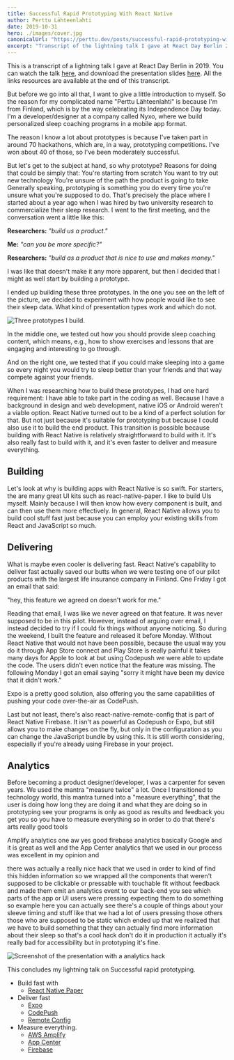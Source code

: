 ```yaml
---
title: Successful Rapid Prototyping With React Native
author: Perttu Lähteenlahti
date: 2019-10-31
hero: ./images/cover.jpg
canonicalUrl: "https://perttu.dev/posts/successful-rapid-prototyping-with-react-native/"
excerpt: "Transcript of the lightning talk I gave at React Day Berlin 2019 titled: 'Successful Rapid Prototyping With React Native'"
---
```


This is a transcript of a lightning talk I gave at React Day Berlin in 2019. You can watch the talk [here](https://www.youtube.com/embed/QafikEOSUGA), and download the presentation slides [here](). All the links resources are available at the end of this transcript.

But before we go into all that, I want to give a little introduction to myself. So the reason for my complicated name "Perttu Lähteenlahti" is because I'm from Finland, which is by the way celebrating its Independence Day today. I'm a developer/designer at a company called Nyxo, where we build personalized sleep coaching programs in a mobile app format.

The reason I know a lot about prototypes is because I've taken part in around 70 hackathons, which are, in a way, prototyping competitions. I've won about 40 of those, so I've been moderately successful.

But let's get to the subject at hand, so why prototype? Reasons for doing that could be simply that:
You're starting from scratch
You want to try out new technology
You're unsure of the path the product is going to take
Generally speaking, prototyping is something you do every time you're unsure what you're supposed to do. That's precisely the place where I started about a year ago when I was hired by two university research to commercialize their sleep research. I went to the first meeting, and the conversation went a little like this:

**Researchers:** _"build us a product."_

**Me:** _"can you be more specific?"_

**Researchers:** _"build as a product that is nice to use and makes money."_

I was like that doesn't make it any more apparent, but then I decided that I might as well start by building a prototype.

I ended up building these three prototypes. In the one you see on the left of the picture, we decided to experiment with how people would like to see their sleep data. What kind of presentation types work and which do not.

![Three prototypes I build.](prototypes.png "Three prototypes I build ")

In the middle one, we tested out how you should provide sleep coaching content, which means, e.g., how to show exercises and lessons that are engaging and interesting to go through.

And on the right one, we tested that if you could make sleeping into a game so every night you would try to sleep better than your friends and that way compete against your friends.

When I was researching how to build these prototypes, I had one hard requirement: I have able to take part in the coding as well. Because I have a background in design and web development, native iOS or Android weren't a viable option. React Native turned out to be a kind of a perfect solution for that. But not just because it's suitable for prototyping but because I could also use it to build the end product. This transition is possible because building with React Native is relatively straightforward to build with it. It's also really fast to build with it, and it's even faster to deliver and measure everything.

## Building

Let's look at why is building apps with React Native is so swift. For starters, the are many great UI kits such as react-native-paper. I like to build UIs myself. Mainly because I will then know how every component is built, and can then use them more effectively. In general, React Native allows you to build cool stuff fast just because you can employ your existing skills from React and JavaScript so much.

## Delivering

What is maybe even cooler is delivering fast. React Native's capability to deliver fast actually saved our butts when we were testing one of our pilot products with the largest life insurance company in Finland. One Friday I got an email that said:

"hey, this feature we agreed on doesn't work for me."

Reading that email, I was like we never agreed on that feature. It was never supposed to be in this pilot. However, instead of arguing over email, I instead decided to try if I could fix things without anyone noticing. So during the weekend, I built the feature and released it before Monday. Without React Native that would not have been possible, because the usual way you do it through App Store connect and Play Store is really painful it takes many days for Apple to look at but using Codepush we were able to update the code. The users didn't even notice that the feature was missing. The following Monday I got an email saying "sorry it might have been my device that it didn't work."

Expo is a pretty good solution, also offering you the same capabilities of pushing your code over-the-air as CodePush.

Last but not least, there's also react-native-remote-config that is part of React Native Firebase. It isn't as powerful as Codepush or Expo, but still allows you to make changes on the fly, but only in the configuration as you can change the JavaScript bundle by using this. It is still worth considering, especially if you're already using Firebase in your project.

## Analytics

Before becoming a product designer/developer, I was a carpenter for seven years. We used the mantra "measure twice" a lot. Once I transitioned to technology world, this mantra turned into a "measure everything", that the user is doing how long they are doing it and what they are doing so in prototyping see your programs is only as good as results and feedback you get you so you have to measure everything so in order to do that there's arts really good tools

Amplify analytics one aw yes good firebase analytics basically Google and it is great as well and the App Center analytics that we used in our process was excellent in my opinion and

there was actually a really nice hack that we used in order to kind of find this hidden information so we wrapped all the components that weren't supposed to be clickable or pressable with touchable fit without feedback and made them emit an analytics event to our back-end you see which parts of the app or UI users were pressing expecting them to do something so example here you can actually see there's a couple of things about your sleeve timing and stuff like that we had a lot of users pressing those others those who are supposed to be static which ended up that we realized that we have to build something that they can actually find more information about their sleep so that's a cool hack don't do it in production it actually it's really bad for accessibility but in prototyping it's fine.

![Screenshot of the presentation with a analytics hack ](hack.png "Analytics hack")

This concludes my lightning talk on Successful rapid prototyping.

- Build fast with
  - [React Native Paper](https://reactnativepaper.com/)
- Deliver fast
  - [Expo](https://expo.io)
  - [CodePush](https://github.com/Microsoft/code-push)
  - [Remote Config](https://invertase.io/oss/react-native-firebase/v6/remote-config)
- Measure everything.
  - [AWS Amplify](https://aws-amplify.github.io/)
  - [App Center](https://appcenter.m)
  - [Firebase](https://rnfirebase.io/docs/v5.x.x/analytics/ios)
